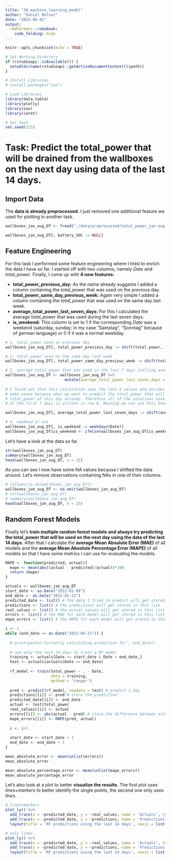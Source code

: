 ```yaml
---
title: "30_machine_learning_model"
author: "Daniel Molnar"
date: "2023-06-02"
output:
  rmdformats::robobook:
    code_folding: hide
---
```


```r
knitr::opts_chunk$set(echo = TRUE)

# Set Working Directory
if (rstudioapi::isAvailable()) {
  setwd(dirname(rstudioapi::getActiveDocumentContext()$path))
}

# Install Libraries
# install.packages("zoo")

# Load Libraries
library(data.table)
library(plotly)
library(zoo)
library(caret)

# Set Seed
set.seed(123)
```

# Task: Predict the total_power that will be drained from the wallboxes on the next day using data of the last 14 days.

## Import Data

The **data is already preprocessed.** I just removed one additional feature we used for plotting in another task.

```r
wallboxes_jan_aug_DT <- fread("./data/preprocessed/total_power_jan-aug.csv")

wallboxes_jan_aug_DT[, battery_SOC := NULL]
```

## Feature Engineering

For this task I performed some feature engineering where I tried to enrich the data I have so far. I started off with two columns, namely *Date* and *total_power*. Finally, I came up with **4 new features:**

- **total_power_previous_day:** As the name already suggests I added a column containing the *total_power* that was used on the previous day.
- **total_power_same_day_previous_week:** Again very simple I added a column containing the *total_power* that was used on the same day last week.
- **average_total_power_last_seven_days:** For this I calculated the average *total_power* that was used during the last seven days.
- **is_weekend:** This column is set to 1 if the corresponding *Date* was a weekend (saturday, sunday; in my case "Samstag", "Sonntag" because of german language) or 0 if it was a normal weekday.

```r
# 1. total_power used on previous day
wallboxes_jan_aug_DT[, total_power_previous_day := shift(total_power, 1)]

# 2. total_power used on the same day last week
wallboxes_jan_aug_DT[, total_power_same_day_previous_week := shift(total_power, 7)]

# 3. average total_power that was used in the last 7 days (rolling average)
wallboxes_jan_aug_DT <- wallboxes_jan_aug_DT %>%
                          mutate(average_total_power_last_seven_days = rollmean(total_power, k = 7, fill = NA, align = "right"))
                                 
# I found out that this calculation sums the last X values and divides it by X and then writes it to row X, this doesn't
# make sense because when we want to predict the total_power that will be used on a day then we of course don't know the
# total_power of this day already. Therefore all of the solutions have to be shifted by 1. So that for example the rolling average
# of the first 7 days is written in row 8. Meaning we can use this knowledge to predict total_power on day 8.

wallboxes_jan_aug_DT[, average_total_power_last_seven_days := shift(average_total_power_last_seven_days, 1)]

# 4. weekend or not
wallboxes_jan_aug_DT[, is_weekend := weekdays(Date)]
wallboxes_jan_aug_DT$is_weekend <- ifelse(wallboxes_jan_aug_DT$is_weekend %in% c("Samstag", "Sonntag"), 1, 0)
```

Let's have a look at the data so far.

```r
str(wallboxes_jan_aug_DT)
summary(wallboxes_jan_aug_DT)
head(wallboxes_jan_aug_DT, n = 15)
```

As you can see I now have some NA values because I shifted the data around. Let's remove observations containing NAs in one of their columns.

```r
# colSums(is.na(wallboxes_jan_aug_DT))
wallboxes_jan_aug_DT <- na.omit(wallboxes_jan_aug_DT)
# str(wallboxes_jan_aug_DT)
# summary(wallboxes_jan_aug_DT)
head(wallboxes_jan_aug_DT, n = 15)
```

## Random Forest Models

Finally let's **train multiple random forest models and always try predicting the total_power that will be used on the next day using the data of the last 14 days.** After that I calculate the **average Mean Absolute Error (MAE)** of all models and the **average Mean Absolute Percentage Error (MAPE)** of all models so that I have some metrics I can use for evaluating the models.

```r
MAPE <- function(predicted, actual){
  mape <- mean(abs((actual - predicted)/actual))*100
  return (mape)
}

actuals <- wallboxes_jan_aug_DT
start_date <- as.Date("2022-01-08")
end_date <- as.Date("2022-01-22")
predicted_date <- list() # the date I tried to predict will get stored in this list
predictions <- list() # the predictions will get stored in this list
real_values <- list() # the actual values will get stored in this list
errors <- list() # the MAE for each model will get stored in this list
mape_errors <- list() # the MAPE for each model will get stored in this list

i <- 1
while (end_date <= as.Date("2022-08-21")) {
  
  # print(paste('Currently calculating prediction for', end_date))
  
  # use only the last 14 days to train a RF model
  training <- actuals[Date >= start_date & Date < end_date,]
  test <- actuals[actuals$Date == end_date]
  
  rf_model <- train(total_power ~ . - Date, 
                    data = training, 
                    method = "ranger")
  
  pred <- predict(rf_model, newdata = test) # predict 1 day
  predictions[[i]] <- pred # store the prediction
  predicted_date[[i]] <- end_date
  actual <- test$total_power
  real_values[[i]] <- actual
  errors[[i]] <- abs(actual - pred) # store the difference between actual and predicted value
  mape_errors[[i]] <- MAPE(pred, actual)
  
  i <- i+1
  
  start_date <- start_date + 1
  end_date <- end_date + 1
}

mean_absolute_error <- mean(unlist(errors))
mean_absolute_error

mean_absolute_percentage_error <- mean(unlist(mape_errors))
mean_absolute_percentage_error
```

Let's also look at a plot to better **visualize the results.** The first plot uses *lines+markers* to better identify the single points, the second one only uses *lines*.

```r
# lines+markers
plot_ly() %>%
  add_trace(x = ~predicted_date, y = ~real_values, name = 'Actuals', type = 'scatter', mode = 'lines+markers') %>%
  add_trace(x = ~predicted_date, y = ~predictions, name = 'Predictions', type = 'scatter', mode = 'lines+markers') %>%
  layout(title = 'RF predictions using the last 14 days', xaxis = list(title="Date"), yaxis =list(title="kWh"))

# only lines
plot_ly() %>%
  add_trace(x = ~predicted_date, y = ~real_values, name = 'Actuals', type = 'scatter', mode = 'lines') %>%
  add_trace(x = ~predicted_date, y = ~predictions, name = 'Predictions', type = 'scatter', mode = 'lines') %>%
  layout(title = 'RF predictions using the last 14 days', xaxis = list(title="Date"), yaxis =list(title="kWh"))
```






